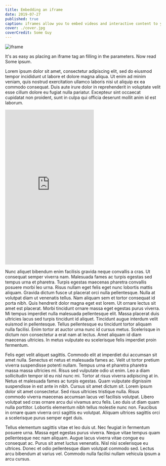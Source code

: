 ```yaml
---
title: Embedding an iframe
date: 2019-07-27
published: true
caption: iframes allow you to embed videos and interactive content to your site
cover: ./cover.jpg
coverCredit: Some Guy
---
```


![iframe](./cover.jpg)

It's as easy as placing an iframe tag an filling in the parameters. Now read Some
ipsum.

Lorem ipsum dolor sit amet, consectetur adipiscing elit, sed do eiusmod tempor
incididunt ut labore et dolore magna aliqua. Ut enim ad minim veniam, quis
nostrud exercitation ullamco laboris nisi ut aliquip ex ea commodo consequat.
Duis aute irure dolor in reprehenderit in voluptate velit esse cillum dolore eu
fugiat nulla pariatur. Excepteur sint occaecat cupidatat non proident, sunt in
culpa qui officia deserunt mollit anim id est laborum.

<iframe width="287" height="501" src="https://xd.adobe.com/embed/3f0d0aaa-5937-469f-9b6a-c2a5d3d30ea8-6a5e/" frameborder="0" allowfullscreen></iframe>

Nunc aliquet bibendum enim facilisis gravida neque convallis a cras. Ut
consequat semper viverra nam. Malesuada fames ac turpis egestas sed tempus urna
et pharetra. Turpis egestas maecenas pharetra convallis posuere morbi leo urna.
Risus nullam eget felis eget nunc lobortis mattis aliquam. Gravida dictum fusce
ut placerat orci nulla pellentesque. Nulla at volutpat diam ut venenatis
tellus. Nam aliquam sem et tortor consequat id porta nibh. Quis hendrerit dolor
magna eget est lorem. Ut ornare lectus sit amet est placerat. Morbi tincidunt
ornare massa eget egestas purus viverra. Mi tempus imperdiet nulla malesuada
pellentesque elit. Massa placerat duis ultricies lacus sed turpis tincidunt id
aliquet. Tincidunt augue interdum velit euismod in pellentesque. Tellus
pellentesque eu tincidunt tortor aliquam nulla facilisi. Enim tortor at auctor
urna nunc id cursus metus. Scelerisque in dictum non consectetur a erat nam at
lectus. Amet aliquam id diam maecenas ultricies. In metus vulputate eu
scelerisque felis imperdiet proin fermentum.

Felis eget velit aliquet sagittis. Commodo elit at imperdiet dui accumsan sit
amet nulla. Senectus et netus et malesuada fames ac. Velit ut tortor pretium
viverra suspendisse potenti nullam. Tempus urna et pharetra pharetra massa
massa ultricies mi. Risus sed vulputate odio ut enim. Leo a diam sollicitudin
tempor id eu nisl nunc mi. Tortor at risus viverra adipiscing at in. Netus et
malesuada fames ac turpis egestas. Quam vulputate dignissim suspendisse in est
ante in nibh. Cursus sit amet dictum sit. Lorem ipsum dolor sit amet
consectetur. Sed risus ultricies tristique nulla. Risus commodo viverra
maecenas accumsan lacus vel facilisis volutpat. Libero volutpat sed cras ornare
arcu dui vivamus arcu felis. Leo duis ut diam quam nulla porttitor. Lobortis
elementum nibh tellus molestie nunc non. Faucibus in ornare quam viverra orci
sagittis eu volutpat. Aliquam ultrices sagittis orci a scelerisque purus semper
eget duis.

Tellus elementum sagittis vitae et leo duis ut. Nec feugiat in fermentum
posuere urna. Massa eget egestas purus viverra. Neque vitae tempus quam
pellentesque nec nam aliquam. Augue lacus viverra vitae congue eu consequat ac.
Purus sit amet luctus venenatis. Nisl nisi scelerisque eu ultrices. Donec et
odio pellentesque diam volutpat commodo sed. Lectus arcu bibendum at varius
vel. Commodo nulla facilisi nullam vehicula ipsum a arcu cursus.
